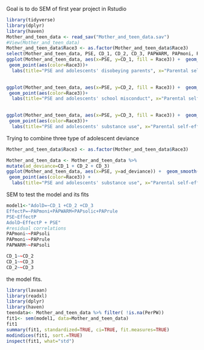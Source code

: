 Goal is to do SEM of first year project in Rstudio
```r
library(tidyverse)
library(dplyr)
library(haven)
Mother_and_teen_data <- read_sav("Mother_and_teen_data.sav")
#View(Mother_and_teen_data)
Mother_and_teen_data$Race3 <- as.factor(Mother_and_teen_data$Race3)
select(Mother_and_teen_data, PSE, CD_1, CD_2, CD_3, PAPWARM, PAPmoni, PAPsolic, PAPrule, Race3)
ggplot(Mother_and_teen_data, aes(x=PSE, y=CD_1, fill = Race3)) +  geom_smooth(size=1, alpha=0.4) +
 geom_point(aes(color=Race3))+
  labs(title="PSE and adolescents' disobeying parents", x="Parental self-efficacy", y="Disobeying parents among adolescents" ) 
  
```

```r
ggplot(Mother_and_teen_data, aes(x=PSE, y=CD_2, fill = Race3)) +  geom_smooth(size=1, alpha=0.4) +
 geom_point(aes(color=Race3))+
  labs(title="PSE and adolescents' school misconduct", x="Parental self-efficacy", y="school misconduct among adolescents" ) 
  
```

```r
ggplot(Mother_and_teen_data, aes(x=PSE, y=CD_3, fill = Race3)) +  geom_smooth(size=1, alpha=0.4) +
 geom_point(aes(color=Race3))+
  labs(title="PSE and adolescents' substance use", x="Parental self-efficacy", y="substance use among adolescents" ) 
```
Trying to combine three type of adolescent deviance
```r

Mother_and_teen_data$Race3 <- as.factor(Mother_and_teen_data$Race3) 

Mother_and_teen_data <- Mother_and_teen_data %>%
mutate(ad_deviance=CD_1 + CD_2 + CD_3)
ggplot(Mother_and_teen_data, aes(x=PSE, y=ad_deviance)) +  geom_smooth(size=1, alpha=0.4) +
 geom_point(aes(color=Race3)) +
  labs(title="PSE and adolescents' substance use", x="Parental self-efficacy", y="adolescent deviance" ) 
```
SEM to test the model and its fits
```r
model1<-"AdolD=~CD_1 +CD_2 +CD_3
EffectP=~PAPmoni+PAPWARM+PAPsolic+PAPrule
PSE~EffectP
AdolD~EffectP + PSE"
#residual correlations
PAPmoni~~PAPsoli
PAPmoni~~PAPrule
PAPWARM~~PAPsoli

CD_1~~CD_2
CD_1~~CD_3
CD_2~~CD_3
```
the model fits.
```r
library(lavaan)
library(readxl)
library(dplyr)
library(haven)
teendata<- Mother_and_teen_data %>% filter( !is.na(PerPW)) 
fit1<- sem(model1, data=Mother_and_teen_data)
fit1
summary(fit1, standardized=TRUE, ci=TRUE, fit.measures=TRUE)
modindices(fit1, sort.=TRUE)
inspect(fit1, what="std")
```

